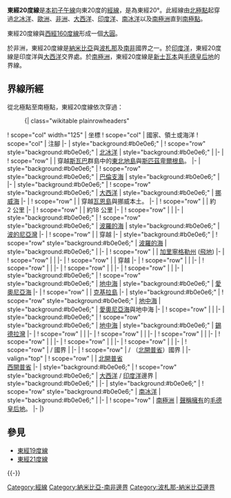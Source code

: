 {{Location map-line|lon=20}}
{{kml}}

'''東經20度線'''是[[本初子午線|本初子午線]]向東20度的[[經線|經線]]，是為東經20°。此經線由[[北極點|北極點]]起穿過[[北冰洋|北冰洋]]、[[歐洲|歐洲]]、[[非洲|非洲]]、[[大西洋|大西洋]]、[[印度洋|印度洋]]、[[南冰洋|南冰洋]]以及[[南極洲|南極洲]]直到[[南極點|南極點]]。

東經20度線與[[西經160度線|西經160度線]]形成一個[[大圓|大圓]]。

於非洲，東經20度線是[[納米比亞|納米比亞]]與[[波札那|波札那]]及[[南非|南非]]國界之一。於[[印度洋|印度洋]]，東經20度線是印度洋與[[大西洋|大西洋]]交界處。於[[南極洲|南極洲]]，東經20度線是[[新士瓦本|新士瓦本]]與[[毛德皇后地|毛德皇后地]]的界線。

==界線所經==
從北極點至南極點，東經20度線依次穿過：

:{| class="wikitable plainrowheaders"
! scope="col" width="125" | 坐標
! scope="col" | 國家、領土或海洋
! scope="col" | 注腳
|-
| style="background:#b0e0e6;" | {{Coord|90|0|N|20|0|E|type:waterbody|name=Arctic Ocean}}
! scope="row" style="background:#b0e0e6;" | [[北冰洋|北冰洋]]
| style="background:#b0e0e6;" |
|-
| {{Coord|80|32|N|20|0|E|type:country|name=Norway}}
! scope="row" | {{NOR}}
| 穿越[[斯瓦巴|斯瓦巴]]群島中的[[東北地島|東北地島]]與[[斯匹茲卑爾根島|斯匹茲卑爾根島]]。
|-
| style="background:#b0e0e6;" | {{Coord|78|37|N|20|0|E|type:waterbody|name=Barents Sea}}
! scope="row" style="background:#b0e0e6;" | [[巴倫支海|巴倫支海]]
| style="background:#b0e0e6;" |
|-
| style="background:#b0e0e6;" | {{Coord|73|54|N|20|0|E|type:waterbody|name=Atlantic Ocean}}
! scope="row" style="background:#b0e0e6;" | [[大西洋|大西洋]]
| style="background:#b0e0e6;" | [[挪威海|挪威海]]
|-
| {{Coord|70|10|N|20|0|E|type:country|name=Norway}}
! scope="row" | {{NOR}}
| 穿越[[瓦恩島|瓦恩島]]與挪威本土。
|-
| {{Coord|68|34|N|20|0|E|type:country|name=Sweden}}
! scope="row" | {{SWE}}
| 約2 公里
|-
| {{Coord|68|33|N|20|0|E|type:country|name=Norway}}
! scope="row" | {{NOR}}
| 約18 公里
|-
| {{Coord|68|23|N|20|0|E|type:country|name=Sweden}}
! scope="row" | {{SWE}}
|
|-
| style="background:#b0e0e6;" | {{Coord|63|37|N|20|0|E|type:waterbody|name=Baltic Sea}}
! scope="row" style="background:#b0e0e6;" | [[波羅的海|波羅的海]]
| style="background:#b0e0e6;" | [[波的尼亞灣|波的尼亞灣]]
|-
| {{Coord|60|24|N|20|0|E|type:country|name=Åland Islands}}
! scope="row" | {{ALA}}
| 穿越{{le|奧蘭主島|Fasta Åland}}
|-
| style="background:#b0e0e6;" | {{Coord|60|1|N|20|0|E|type:waterbody|name=Baltic Sea}}
! scope="row" style="background:#b0e0e6;" | [[波羅的海|波羅的海]]
| style="background:#b0e0e6;" |
|-
| {{Coord|54|57|N|20|0|E|type:country|name=Russia}}
! scope="row" | {{RUS}}
| [[加里寧格勒州|加里寧格勒州]] ([[飛地|飛地]])
|-
| {{Coord|54|25|N|20|0|E|type:country|name=Poland}}
! scope="row" | {{POL}}
|
|-
| {{Coord|49|13|N|20|0|E|type:country|name=Slovakia}}
! scope="row" | {{SVK}}
| 穿越{{le|克日萬峰|Kriváň (peak)}}
|-
| {{Coord|48|10|N|20|0|E|type:country|name=Hungary}}
! scope="row" | {{HUN}}
|
|-
| {{Coord|46|10|N|20|0|E|type:country|name=Serbia}}
! scope="row" | {{SRB}}
|
|-
| {{Coord|43|4|N|20|0|E|type:country|name=Montenegro}}
! scope="row" | {{MNE}}
|
|-
| {{Coord|42|31|N|20|0|E|type:country|name=Albania}}
! scope="row" | {{ALB}}
|
|-
| style="background:#b0e0e6;" | {{Coord|39|41|N|20|0|E|type:waterbody|name=Mediterranean Sea}}
! scope="row" style="background:#b0e0e6;" | [[地中海|地中海]]
| style="background:#b0e0e6;" | [[愛奧尼亞海|愛奧尼亞海]]
|-
| {{Coord|39|27|N|20|0|E|type:country|name=Greece}}
! scope="row" | {{GRC}}
| [[克基拉島|克基拉島]]
|-
| style="background:#b0e0e6;" | {{Coord|39|24|N|20|0|E|type:waterbody|name=Mediterranean Sea}}
! scope="row" style="background:#b0e0e6;" | [[地中海|地中海]]
| style="background:#b0e0e6;" | [[愛奧尼亞海|愛奧尼亞海]]與地中海
|-
| {{Coord|32|1|N|20|0|E|type:country|name=Libya}}
! scope="row" | {{LBY}}
|
|-
| style="background:#b0e0e6;" | {{Coord|31|28|N|20|0|E|type:waterbody|name=Mediterranean Sea}}
! scope="row" style="background:#b0e0e6;" | [[地中海|地中海]]
| style="background:#b0e0e6;" | [[錫德拉灣|錫德拉灣]]
|-
| {{Coord|30|46|N|20|0|E|type:country|name=Libya}}
! scope="row" | {{LBY}}
|
|-
| {{Coord|21|33|N|20|0|E|type:country|name=Chad}}
! scope="row" | {{TCD}}
|
|-
| {{Coord|9|7|N|20|0|E|type:country|name=Central African Republic}}
! scope="row" | {{CAF}}
|
|-
| {{Coord|4|58|N|20|0|E|type:country|name=Democratic Republic of the Congo}}
! scope="row" | {{COD}}
|
|-
| {{Coord|7|0|S|20|0|E|type:country|name=Angola}}
! scope="row" | {{ANG}}
|
|-
| {{Coord|17|53|S|20|0|E|type:country|name=Namibia}}
! scope="row" | {{NAM}}
|
|-
| {{Coord|22|0|S|20|0|E|type:country|name=Namibia / Botswana border}}
! scope="row" | {{NAM}} / {{BWA}}國界
|
|-
| {{Coord|24|45|S|20|0|E|type:country|name=Namibia / South Africa border}}
! scope="row" | {{NAM}} / {{ZAF}}（[[北開普省|北開普省]]）國界
|
|-valign="top"
| {{Coord|28|26|S|20|0|E|type:country|name=South Africa}}
! scope="row" | {{ZAF}}
| [[北開普省|北開普省]]<br/> [[西開普省|西開普省]]
|-
| style="background:#b0e0e6;" | {{Coord|34|50|S|20|0|E|type:waterbody|name=Atlantic Ocean / Indian Ocean boundary}}
! scope="row" style="background:#b0e0e6;" | [[大西洋|大西洋]] / [[印度洋|印度洋]]邊界
| style="background:#b0e0e6;" |
|-
| style="background:#b0e0e6;" | {{Coord|60|0|S|20|0|E|type:waterbody|name=Southern Ocean}}
! scope="row" style="background:#b0e0e6;" | [[南冰洋|南冰洋]]
| style="background:#b0e0e6;" |
|-
| {{Coord|69|53|S|20|0|E|type:country|name=Antarctica}}
! scope="row" | [[南極洲|南極洲]]
| {{NOR}}[[南極領地|聲稱擁有]]的[[毛德皇后地|毛德皇后地]]。
|-
|}

==參見==
*[[東經19度線|東經19度線]]
*[[東經21度線|東經21度線]]
{{-}}
{{geographical coordinates|state=collapsed}}

[[Category:經線|Category:經線]]
[[Category:納米比亞-南非邊界|Category:納米比亞-南非邊界]]
[[Category:波札那-納米比亞邊界|Category:波札那-納米比亞邊界]]